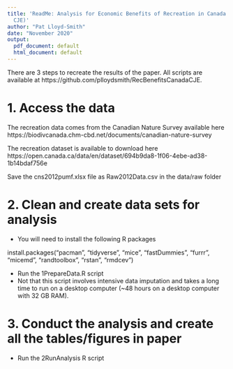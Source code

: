 ```yaml
---
title: 'ReadMe: Analysis for Economic Benefits of Recreation in Canada (Lloyd-Smith,
  CJE)'
author: "Pat Lloyd-Smith"
date: "November 2020"
output:
  pdf_document: default
  html_document: default
---
```


There are 3 steps to recreate the results of the paper. All scripts are available at https://github.com/plloydsmith/RecBenefitsCanadaCJE.

# 1. Access the data

The recreation data comes from the Canadian Nature Survey available here
 https://biodivcanada.chm-cbd.net/documents/canadian-nature-survey

The recreation dataset is available to download here
 https://open.canada.ca/data/en/dataset/694b9da8-1f06-4ebe-ad38-1b14bdaf756e

Save the cns2012pumf.xlsx file as Raw2012Data.csv in the data/raw folder
 
# 2. Clean and create data sets for analysis

- You will need to install the following R packages

install.packages("pacman", "tidyverse", "mice", "fastDummies", "furrr", 
				"micemd", "randtoolbox", "rstan", "rmdcev")

- Run the 1PrepareData.R script
- Not that this script involves intensive data imputation and takes a long time to run on a desktop computer (~48 hours on a desktop computer with 32 GB RAM).

# 3. Conduct the analysis and create all the tables/figures in paper

- Run the 2RunAnalysis R script



